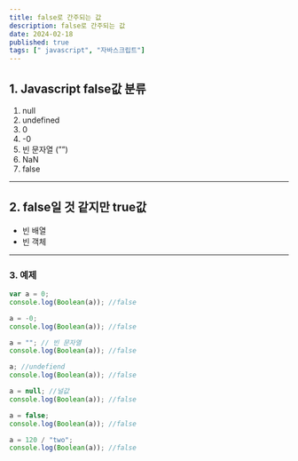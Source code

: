 ```yaml
---
title: false로 간주되는 값
description: false로 간주되는 값
date: 2024-02-18
published: true
tags: [" javascript", "자바스크립트"]
---
```


## 1. Javascript false값 분류

1. null
2. undefined
3. 0
4. -0
5. 빈 문자열 (””)
6. NaN
7. false

---

## 2. false일 것 같지만 true값

- 빈 배열
- 빈 객체

---

### 3. 예제

```jsx
var a = 0;
console.log(Boolean(a)); //false

a = -0;
console.log(Boolean(a)); //false

a = ""; // 빈 문자열
console.log(Boolean(a)); //false

a; //undefiend
console.log(Boolean(a)); //false

a = null; //널값
console.log(Boolean(a)); //false

a = false;
console.log(Boolean(a)); //false

a = 120 / "two";
console.log(Boolean(a)); //false
```
